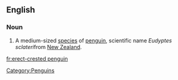 ==English==
{{wikipedia}}

===Noun===
{{en-noun|sg=[[erect]]-[[crested]] [[penguin]]}}

# A medium-sized [[species]] of [[penguin]], scientific name ''Eudyptes sclateri''from [[New Zealand]].

[[Category:Penguins]]

[[fr:erect-crested penguin]]